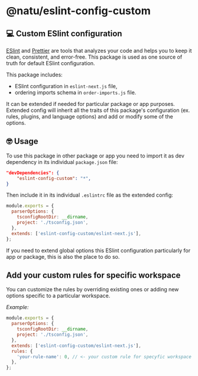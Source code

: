 # @natu/eslint-config-custom

## 💻 Custom ESlint configuration

[ESlint](https://eslint.org/) and [Prettier](https://prettier.io/) are tools that analyzes your code and helps you to keep it clean,
consistent, and error-free. This package is used as one source of truth for default ESlint configuration.

This package includes:

- ESlint configuration in `eslint-next.js` file,
- ordering imports schema in `order-imports.js` file.

It can be extended if needed for particular package or app purposes.
Extended config will inherit all the traits of this package's configuration (ex. rules, plugins, and language options)
and add or modify some of the options.

## 🤓 Usage

To use this package in other package or app you need to import it as dev dependency in its individual `package.json` file:

```json copy filename="[your-workspace]/package.json" /"eslint-config-custom": "*"/
"devDependencies": {
    "eslint-config-custom": "*",
}
```

Then include it in its individual `.eslintrc` file as the extended config:

```js copy filename="[your-workspace]/.eslintrc.js" {6}
module.exports = {
  parserOptions: {
    tsconfigRootDir: __dirname,
    project: './tsconfig.json',
  },
  extends: ['eslint-config-custom/eslint-next.js'],
};
```

If you need to extend global options this ESlint configuration particularly for app or package, this is also the place to do so.

## Add your custom rules for specific workspace

You can customize the rules by overriding existing ones or adding new options specific to a particular workspace.

_Example:_

```js copy filename="[your-workspace]/.eslintrc.js" {7,8,9}
module.exports = {
  parserOptions: {
    tsconfigRootDir: __dirname,
    project: './tsconfig.json',
  },
  extends: ['eslint-config-custom/eslint-next.js'],
  rules: {
    'your-rule-name': 0, // <- your custom rule for specyfic workspace
  },
};
```

